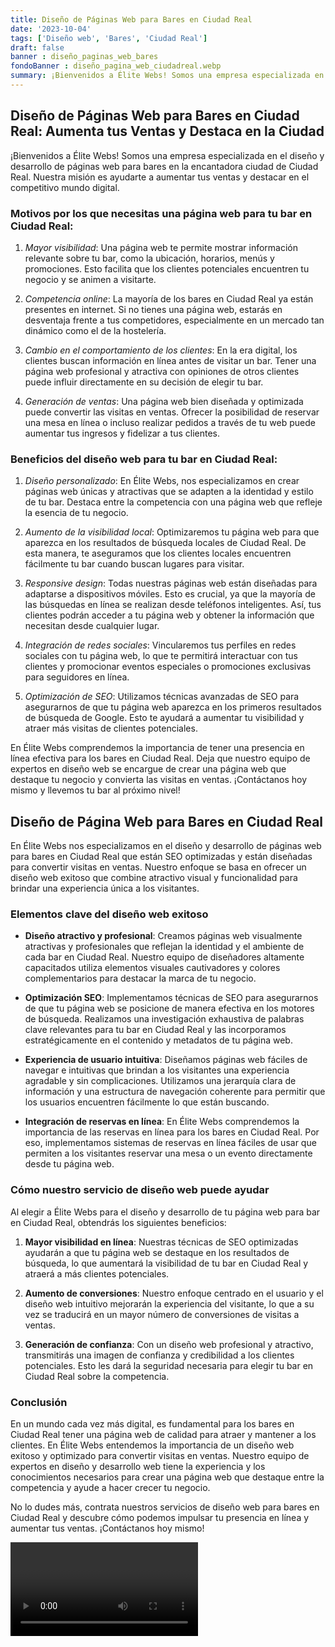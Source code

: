 ```yaml
---
title: Diseño de Páginas Web para Bares en Ciudad Real
date: '2023-10-04'
tags: ['Diseño web', 'Bares', 'Ciudad Real']
draft: false
banner : diseño_paginas_web_bares
fondoBanner : diseño_pagina_web_ciudadreal.webp
summary: ¡Bienvenidos a Élite Webs! Somos una empresa especializada en el diseño y desarrollo de páginas web para bares en la encantadora ciudad de Ciudad Real. Nuestra misión es ayudarte a aumentar tus ventas y destacar en el competitivo mundo digital.
---
```


## Diseño de Páginas Web para Bares en Ciudad Real: Aumenta tus Ventas y Destaca en la Ciudad

¡Bienvenidos a Élite Webs! Somos una empresa especializada en el diseño y desarrollo de páginas web para bares en la encantadora ciudad de Ciudad Real. Nuestra misión es ayudarte a aumentar tus ventas y destacar en el competitivo mundo digital.

### Motivos por los que necesitas una página web para tu bar en Ciudad Real:

1. _Mayor visibilidad_: Una página web te permite mostrar información relevante sobre tu bar, como la ubicación, horarios, menús y promociones. Esto facilita que los clientes potenciales encuentren tu negocio y se animen a visitarte.

2. _Competencia online_: La mayoría de los bares en Ciudad Real ya están presentes en internet. Si no tienes una página web, estarás en desventaja frente a tus competidores, especialmente en un mercado tan dinámico como el de la hostelería.

3. _Cambio en el comportamiento de los clientes_: En la era digital, los clientes buscan información en línea antes de visitar un bar. Tener una página web profesional y atractiva con opiniones de otros clientes puede influir directamente en su decisión de elegir tu bar.

4. _Generación de ventas_: Una página web bien diseñada y optimizada puede convertir las visitas en ventas. Ofrecer la posibilidad de reservar una mesa en línea o incluso realizar pedidos a través de tu web puede aumentar tus ingresos y fidelizar a tus clientes.

### Beneficios del diseño web para tu bar en Ciudad Real:

1. _Diseño personalizado_: En Élite Webs, nos especializamos en crear páginas web únicas y atractivas que se adapten a la identidad y estilo de tu bar. Destaca entre la competencia con una página web que refleje la esencia de tu negocio.

2. _Aumento de la visibilidad local_: Optimizaremos tu página web para que aparezca en los resultados de búsqueda locales de Ciudad Real. De esta manera, te aseguramos que los clientes locales encuentren fácilmente tu bar cuando buscan lugares para visitar.

3. _Responsive design_: Todas nuestras páginas web están diseñadas para adaptarse a dispositivos móviles. Esto es crucial, ya que la mayoría de las búsquedas en línea se realizan desde teléfonos inteligentes. Así, tus clientes podrán acceder a tu página web y obtener la información que necesitan desde cualquier lugar.

4. _Integración de redes sociales_: Vincularemos tus perfiles en redes sociales con tu página web, lo que te permitirá interactuar con tus clientes y promocionar eventos especiales o promociones exclusivas para seguidores en línea.

5. _Optimización de SEO_: Utilizamos técnicas avanzadas de SEO para asegurarnos de que tu página web aparezca en los primeros resultados de búsqueda de Google. Esto te ayudará a aumentar tu visibilidad y atraer más visitas de clientes potenciales.

En Élite Webs comprendemos la importancia de tener una presencia en línea efectiva para los bares en Ciudad Real. Deja que nuestro equipo de expertos en diseño web se encargue de crear una página web que destaque tu negocio y convierta las visitas en ventas. ¡Contáctanos hoy mismo y llevemos tu bar al próximo nivel!

<GifSeo />

<Cta />

## Diseño de Página Web para Bares en Ciudad Real

En Élite Webs nos especializamos en el diseño y desarrollo de páginas web para bares en Ciudad Real que están SEO optimizadas y están diseñadas para convertir visitas en ventas. Nuestro enfoque se basa en ofrecer un diseño web exitoso que combine atractivo visual y funcionalidad para brindar una experiencia única a los visitantes.

### Elementos clave del diseño web exitoso

- **Diseño atractivo y profesional**: Creamos páginas web visualmente atractivas y profesionales que reflejan la identidad y el ambiente de cada bar en Ciudad Real. Nuestro equipo de diseñadores altamente capacitados utiliza elementos visuales cautivadores y colores complementarios para destacar la marca de tu negocio.

- **Optimización SEO**: Implementamos técnicas de SEO para asegurarnos de que tu página web se posicione de manera efectiva en los motores de búsqueda. Realizamos una investigación exhaustiva de palabras clave relevantes para tu bar en Ciudad Real y las incorporamos estratégicamente en el contenido y metadatos de tu página web.

- **Experiencia de usuario intuitiva**: Diseñamos páginas web fáciles de navegar e intuitivas que brindan a los visitantes una experiencia agradable y sin complicaciones. Utilizamos una jerarquía clara de información y una estructura de navegación coherente para permitir que los usuarios encuentren fácilmente lo que están buscando.

- **Integración de reservas en línea**: En Élite Webs comprendemos la importancia de las reservas en línea para los bares en Ciudad Real. Por eso, implementamos sistemas de reservas en línea fáciles de usar que permiten a los visitantes reservar una mesa o un evento directamente desde tu página web.

### Cómo nuestro servicio de diseño web puede ayudar

Al elegir a Élite Webs para el diseño y desarrollo de tu página web para bar en Ciudad Real, obtendrás los siguientes beneficios:

1. **Mayor visibilidad en línea**: Nuestras técnicas de SEO optimizadas ayudarán a que tu página web se destaque en los resultados de búsqueda, lo que aumentará la visibilidad de tu bar en Ciudad Real y atraerá a más clientes potenciales.

2. **Aumento de conversiones**: Nuestro enfoque centrado en el usuario y el diseño web intuitivo mejorarán la experiencia del visitante, lo que a su vez se traducirá en un mayor número de conversiones de visitas a ventas.

3. **Generación de confianza**: Con un diseño web profesional y atractivo, transmitirás una imagen de confianza y credibilidad a los clientes potenciales. Esto les dará la seguridad necesaria para elegir tu bar en Ciudad Real sobre la competencia.

### Conclusión

En un mundo cada vez más digital, es fundamental para los bares en Ciudad Real tener una página web de calidad para atraer y mantener a los clientes. En Élite Webs entendemos la importancia de un diseño web exitoso y optimizado para convertir visitas en ventas. Nuestro equipo de expertos en diseño y desarrollo web tiene la experiencia y los conocimientos necesarios para crear una página web que destaque entre la competencia y ayude a hacer crecer tu negocio.

No lo dudes más, contrata nuestros servicios de diseño web para bares en Ciudad Real y descubre cómo podemos impulsar tu presencia en línea y aumentar tus ventas. ¡Contáctanos hoy mismo!

<Video />

<CtaBot job='Bares' city='Ciudad Real'/>

<Gmaps query='Ciudad Real+españa+maps' />